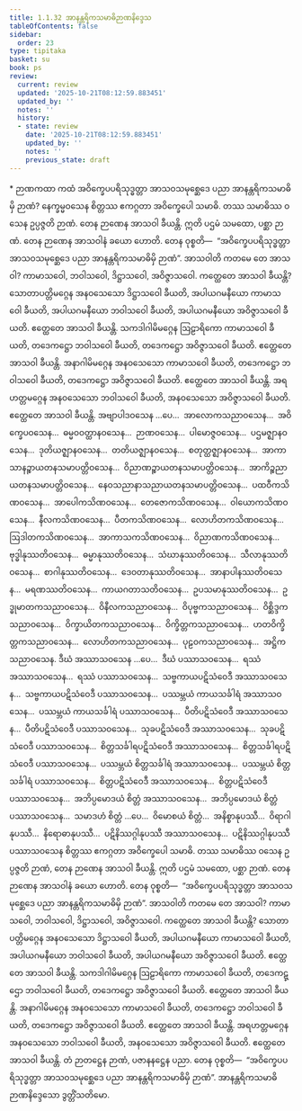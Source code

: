 ```yaml
---
title: 1.1.32 အာနန္တရိကသမာဓိဉာဏနိဒ္ဒေသ
tableOfContents: false
sidebar:
  order: 23
type: tipitaka
basket: su
book: ps
review:
  current: review
  updated: '2025-10-21T08:12:59.883451'
  updated_by: ''
  notes: ''
  history:
  - state: review
    date: '2025-10-21T08:12:59.883451'
    updated_by: ''
    notes: ''
    previous_state: draft
---
```



<DynamicBreadcrumb />


<ReviewStatus review={frontmatter.review} showDetails={true} />

<HypothesisAnnotation frontmatter={frontmatter} />

<Paragraph type="center" book="ps">
* ဉာဏကထာ
</Paragraph>


<Division number="80" book="ps" e="ch" v="26" p="91">

<Paragraph number="551" book="ps">
ကထံ အဝိက္ခေပပရိသုဒ္ဓတ္တာ အာသဝသမုစ္ဆေဒေ ပညာ အာနန္တရိကသမာဓိမှိ ဉာဏံ? နေက္ခမ္မဝသေန စိတ္တဿ ဧကဂ္ဂတာ အဝိက္ခေပေါ သမာဓိ. တဿ သမာဓိဿ ဝသေန ဥပ္ပဇ္ဇတိ ဉာဏံ. တေန ဉာဏေန အာသဝါ ခီယန္တိ. ဣတိ ပဌမံ သမထော, ပစ္ဆာ ဉာဏံ. တေန ဉာဏေန အာသဝါနံ ခယော ဟောတိ. တေန ဝုစ္စတိ—  “အဝိက္ခေပပရိသုဒ္ဓတ္တာ အာသဝသမုစ္ဆေဒေ ပညာ အာနန္တရိကသမာဓိမှိ ဉာဏံ”.
</Paragraph>

<Paragraph number="552" book="ps">
<Emphasis>အာသဝါ</Emphasis>တိ ကတမေ တေ အာသဝါ? ကာမာသဝေါ, ဘဝါသဝေါ, ဒိဋ္ဌာသဝေါ, အဝိဇ္ဇာသဝေါ.
</Paragraph>

<Paragraph number="553" book="ps">
ကတ္ထေတေ အာသဝါ ခီယန္တိ? သောတာပတ္တိမဂ္ဂေန အနဝသေသော ဒိဋ္ဌာသဝေါ ခီယတိ, အပါယဂမနီယော ကာမာသဝေါ ခီယတိ, အပါယဂမနီယော ဘဝါသဝေါ ခီယတိ, အပါယဂမနီယော အဝိဇ္ဇာသဝေါ ခီယတိ. ဧတ္ထေတေ အာသဝါ ခီယန္တိ. သကဒါဂါမိမဂ္ဂေန ဩဠာရိကော ကာမာသဝေါ ခီယတိ, တဒေကဋ္ဌော ဘဝါသဝေါ ခီယတိ, တဒေကဋ္ဌော အဝိဇ္ဇာသဝေါ ခီယတိ. ဧတ္ထေတေ အာသဝါ ခီယန္တိ. အနာဂါမိမဂ္ဂေန အနဝသေသော ကာမာသဝေါ ခီယတိ, တဒေကဋ္ဌော ဘဝါသဝေါ ခီယတိ, တဒေကဋ္ဌော အဝိဇ္ဇာသဝေါ ခီယတိ. ဧတ္ထေတေ အာသဝါ ခီယန္တိ. အရဟတ္တမဂ္ဂေန အနဝသေသော ဘဝါသဝေါ ခီယတိ, အနဝသေသော အဝိဇ္ဇာသဝေါ ခီယတိ. ဧတ္ထေတေ အာသဝါ ခီယန္တိ.
</Paragraph>

<Paragraph number="554" book="ps">
အဗျာပါဒဝသေန …ပေ…  အာလောကသညာဝသေန…  အဝိက္ခေပဝသေန…  ဓမ္မဝဝတ္ထာနဝသေန…  ဉာဏဝသေန…  ပါမောဇ္ဇဝသေန…  ပဌမဇ္ဈာနဝသေန…  ဒုတိယဇ္ဈာနဝသေန…  တတိယဇ္ဈာနဝသေန…  စတုတ္ထဇ္ဈာနဝသေန…  အာကာသာနဉ္စာယတနသမာပတ္တိဝသေန…  ဝိညာဏဉ္စာယတနသမာပတ္တိဝသေန…  အာကိဉ္စညာယတနသမာပတ္တိဝသေန…  နေဝသညာနာသညာယတနသမာပတ္တိဝသေန…  ပထဝီကသိဏဝသေန…  အာပေါကသိဏဝသေန…  တေဇောကသိဏဝသေန…  ဝါယောကသိဏဝသေန…  နီလကသိဏဝသေန…  ပီတကသိဏဝသေန…  လောဟိတကသိဏဝသေန…  ဩဒါတကသိဏဝသေန…  အာကာသကသိဏဝသေန…  ဝိညာဏကသိဏဝသေန…  ဗုဒ္ဓါနုဿတိဝသေန…  ဓမ္မာနုဿတိဝသေန…  သံဃာနုဿတိဝသေန…  သီလာနုဿတိဝသေန…  စာဂါနုဿတိဝသေန…  ဒေဝတာနုဿတိဝသေန…  အာနာပါနဿတိဝသေန…  မရဏဿတိဝသေန…  ကာယဂတာသတိဝသေန…  ဥပသမာနုဿတိဝသေန…  ဥဒ္ဓုမာတကသညာဝသေန…  ဝိနီလကသညာဝသေန…  ဝိပုဗ္ဗကသညာဝသေန…  ဝိစ္ဆိဒ္ဒကသညာဝသေန…  ဝိက္ခာယိတကသညာဝသေန…  ဝိက္ခိတ္တကသညာဝသေန…  ဟတဝိက္ခိတ္တကသညာဝသေန…  လောဟိတကသညာဝသေန…  ပုဠဝကသညာဝသေန…  အဋ္ဌိကသညာဝသေန.
</Paragraph>

</Division>
<Division number="81" book="ps" e="ch" v="26" p="92">

<Paragraph number="555" book="ps">
ဒီဃံ အဿာသဝသေန …ပေ…  ဒီဃံ ပဿာသဝသေန…  ရဿံ အဿာသဝသေန…  ရဿံ ပဿာသဝသေန…  သဗ္ဗကာယပဋိသံဝေဒီ အဿာသဝသေန…  သဗ္ဗကာယပဋိသံဝေဒီ ပဿာသဝသေန…  ပဿမ္ဘယံ ကာယသင်္ခါရံ အဿာသဝသေန…  ပဿမ္ဘယံ ကာယသင်္ခါရံ ပဿာသဝသေန…  ပီတိပဋိသံဝေဒီ အဿာသဝသေန…  ပီတိပဋိသံဝေဒီ ပဿာသဝသေန…  သုခပဋိသံဝေဒီ အဿာသဝသေန…  သုခပဋိသံဝေဒီ ပဿာသဝသေန…  စိတ္တသင်္ခါရပဋိသံဝေဒီ အဿာသဝသေန…  စိတ္တသင်္ခါရပဋိသံဝေဒီ ပဿာသဝသေန…  ပဿမ္ဘယံ စိတ္တသင်္ခါရံ အဿာသဝသေန…  ပဿမ္ဘယံ စိတ္တသင်္ခါရံ ပဿာသဝသေန…  စိတ္တပဋိသံဝေဒီ အဿာသဝသေန…  စိတ္တပဋိသံဝေဒီ ပဿာသဝသေန…  အဘိပ္ပမောဒယံ စိတ္တံ အဿာသဝသေန…  အဘိပ္ပမောဒယံ စိတ္တံ ပဿာသဝသေန…  သမာဒဟံ စိတ္တံ …ပေ…  ဝိမောစယံ စိတ္တံ…  အနိစ္စာနုပဿီ…  ဝိရာဂါနုပဿီ…  နိရောဓာနုပဿီ…  ပဋိနိဿဂ္ဂါနုပဿီ အဿာသဝသေန…  ပဋိနိဿဂ္ဂါနုပဿီ ပဿာသဝသေန စိတ္တဿ ဧကဂ္ဂတာ အဝိက္ခေပေါ သမာဓိ. တဿ သမာဓိဿ ဝသေန ဥပ္ပဇ္ဇတိ ဉာဏံ, တေန ဉာဏေန အာသဝါ ခီယန္တိ. ဣတိ ပဌမံ သမထော, ပစ္ဆာ ဉာဏံ. တေန ဉာဏေန အာသဝါနံ ခယော ဟောတိ. တေန ဝုစ္စတိ—  “အဝိက္ခေပပရိသုဒ္ဓတ္တာ အာသဝသမုစ္ဆေဒေ ပညာ အာနန္တရိကသမာဓိမှိ ဉာဏံ”.
</Paragraph>

<Paragraph number="556" book="ps">
<Emphasis>အာသဝါ</Emphasis>တိ ကတမေ တေ အာသဝါ? ကာမာသဝေါ, ဘဝါသဝေါ, ဒိဋ္ဌာသဝေါ, အဝိဇ္ဇာသဝေါ. ကတ္ထေတေ အာသဝါ ခီယန္တိ? သောတာပတ္တိမဂ္ဂေန အနဝသေသော ဒိဋ္ဌာသဝေါ ခီယတိ, အပါယဂမနီယော ကာမာသဝေါ ခီယတိ, အပါယဂမနီယော ဘဝါသဝေါ ခီယတိ, အပါယဂမနီယော အဝိဇ္ဇာသဝေါ ခီယတိ. ဧတ္ထေတေ အာသဝါ ခီယန္တိ. သကဒါဂါမိမဂ္ဂေန ဩဠာရိကော ကာမာသဝေါ ခီယတိ, တဒေကဋ္ဌော ဘဝါသဝေါ ခီယတိ, တဒေကဋ္ဌော အဝိဇ္ဇာသဝေါ ခီယတိ. ဧတ္ထေတေ အာသဝါ ခီယန္တိ. အနာဂါမိမဂ္ဂေန အနဝသေသော ကာမာသဝေါ ခီယတိ, တဒေကဋ္ဌော ဘဝါသဝေါ ခီယတိ, တဒေကဋ္ဌော အဝိဇ္ဇာသဝေါ ခီယတိ. ဧတ္ထေတေ အာသဝါ ခီယန္တိ. အရဟတ္တမဂ္ဂေန အနဝသေသော ဘဝါသဝေါ ခီယတိ, အနဝသေသော အဝိဇ္ဇာသဝေါ ခီယတိ. ဧတ္ထေတေ အာသဝါ ခီယန္တိ. တံ ဉာတဋ္ဌေန ဉာဏံ, ပဇာနနဋ္ဌေန ပညာ. တေန ဝုစ္စတိ—  “အဝိက္ခေပပရိသုဒ္ဓတ္တာ အာသဝသမုစ္ဆေဒေ ပညာ အာနန္တရိကသမာဓိမှိ ဉာဏံ”.

</Paragraph>
</Division>

<Paragraph number="557" type="center" book="ps">
အာနန္တရိကသမာဓိဉာဏနိဒ္ဒေသော ဒွတ္တိံသတိမော.
</Paragraph>